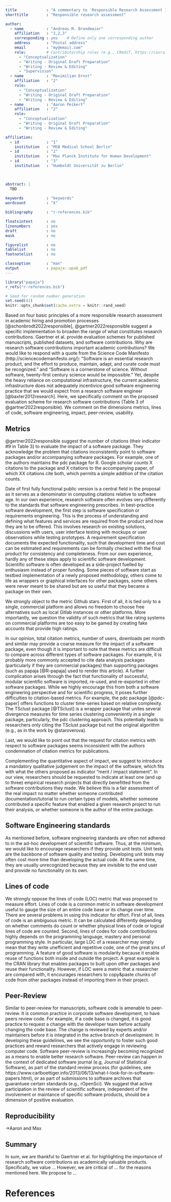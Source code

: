 ```yaml
---
title             : "A commentary to 'Responsible Research Assessment II: A specific proposal for hiring and promotion in psychology'"
shorttitle        : "Responsible research assessment"

author: 
  - name          : "Andreas M. Brandmaier"
    affiliation   : "1,2,3"
    corresponding : yes    # Define only one corresponding author
    address       : "Postal address"
    email         : "my@email.com"
    role:         # Contributorship roles (e.g., CRediT, https://casrai.org/credit/)
      - "Conceptualization"
      - "Writing - Original Draft Preparation"
      - "Writing - Review & Editing"
      - "Supervision"
  - name          : "Maximilian Ernst"
    affiliation   : "2"
    role:
      - "Conceptualization"
      - "Writing - Original Draft Preparation"
      - "Writing - Review & Editing"
  - name          : "Aaron Peikert"
    affiliation   : "2"
    role:
      - "Conceptualization"
      - "Writing - Original Draft Preparation"
      - "Writing - Review & Editing"

affiliation:
  - id            : "1"
    institution   : "MSB Medical School Berlin"
  - id            : "2"
    institution   : "Max Planck Institute for Human Development"
  - id            : "3"
    institution   : "Humboldt Universität zu Berlin"
    


abstract: |
  TBD 
  
keywords          : "keywords"
wordcount         : "X"

bibliography      : "r-references.bib"

floatsintext      : no
linenumbers       : yes
draft             : no
mask              : no

figurelist        : no
tablelist         : no
footnotelist      : no

classoption       : "man"
output            : papaja::apa6_pdf
---
```


```r
library("papaja")
r_refs("r-references.bib")
```

```r
# Seed for random number generation
set.seed(42)
knitr::opts_chunk$set(cache.extra = knitr::rand_seed)
```

Based on four basic principles of a more responsible research assessment in academic hiring and promotion processes [@schonbrodt2022responsible], @gartner2022responsible suggest a specific implementation to broaden the range of what constitutes research contributions. Gaertner et al. provide evaluation schemes for published manuscripts, published datasets, and software contributions.
Why are research software contributions important academic contributions? We would like to respond with a quote from the Science Code Manifesto (http://sciencecodemanifesto.org/):
"Software is an essential research product, and the effort to produce, maintain, adapt, and 
curate code must be recognized."
and
"Software is a cornerstone of science. Without software, twenty-first century science would be impossible."
Yet, despite the heavy reliance on computational infrastructure, the current academic infrastructure does not adequately incentivice good software engineering practice that we would expect from a research software engineer [@baxter2012research]. 
 Here, we specifically comment on the proposed evaluation scheme for research software contributions (Table 3 of @gartner2022responsible). We comment on the dimensions metrics, lines of code, software engineering, impact, peer-review, usability. 

## Metrics

@gartner2022responsible suggest the number of citations (their indicator #9 in Table 3) to evaluate the impact of a software package. They acknowledge the problem that citations inconsistently point to software packages and/or accompanying software packages. For example, one of the authors maintains the pdc package for R. Google scholar counts X citations to the package and X citations to the accompanying paper, of which XX citations cite both, which permits a simple addition of the citation counts.

Date of first fully functional public version is a central field in the proposal as it serves as a denominator in computing citations relative to software age. In our own experience, research software often evolves very differently to the standards that software engineering prescribes. In best-practice software development, the first step is software specification or requirements engineering. This is the process of understanding and defining what features and services are required from the product and how they are to be offered. This involves research on existing solutions, discussions with users, user interface testing with mockups or user observations while testing prototypes. A requirement specification documents the expected functionality, such that development time and cost can be estimated and requirements can be formally checked with the final product for consistency and completeness. From our own experience, hardly any of these steps apply to scientific software development. Scientific software is often developed as a side-project fuelled by enthusiasm instead of proper funding. Some pieces of software start as testbed implementation of a newly proposed methodology, others come to life as wrappers or graphical interfaces for other packages, some others were never meant to be shared but are so useful that they became a package on their own. 

We strongly object to the metric Github stars. First of all, it is tied only to a single, commercial platform and allows no freedom to choose free alternatives such as local Gitlab instances or other platforms. More importantly, we question the validity of such metrics that like rating systems on commercial platforms are too easy to be gamed by creating fake accounts that provide high ratings.

In our opinion, total citation metrics, number of users, downloads per month and similar may provide a coarse measure for the impact of a software package, even though it is important to note that these metrics are difficult to compare across different types of software packages. For example, it is probably more commonly accepted to cite data analysis packages (particularly if they are commercial packages) than supporting packages (such as papaja [@R-papaja] used to render this article). A further complication arises through the fact that functionality of successful, modular scientific software is imported, re-used, and re-exported in other software packages. While we highly encourage this from both a software engineering perspective and for scientific progress, it poses further difficulties to citation-based metrics. For example, the pdc package [@pdc-paper] offers functions to cluster time-series based on relative complexity. The TSclust package [@TSclust] is a wrapper package that unites several divergence measures for time series clustering conveniently in a single package, particularly, the pdc clustering approach. This potentially leads to researchers only citing the TSclust package but not the original algorithm (e.g., as in the work by @staroverova).

Last, we would like to point out that the request for citation metrics with respect to software packages seems inconsistent with the authors condemnation of citation metrics for publications.

Complementing the quantitative aspect of impact, we suggest to introduce a mandatory qualitative judgement on the impact of the software, which fits with what the others proposed as indicator "merit / impact statement". In our view, researchers should be requested to indicate at least one (and up to three) empirical research projects that directly benefitted from the software contributions they made. We believe this is a fair assessment of the real impact no matter whether someone contributed documentation/tutorial to run certain types of models, whether someone contributed a specific feature that enabled a given research project to run their analysis, or whether someone is the author of the entire package.

## Software Engineering standards

As mentioned before, software engineering standards are often not adhered to in the ad-hoc
development of scientific software. Thus, at the minimum, we would like to encourage researchers if they provide unit tests. Unit tests are the backbone of software quality and testing. Developing unit tests may often cost more time than developing the actual code. At the same time, they are usually unrecognized because they are invisible to the end user and provide no functionality on its own.

## Lines of code

We strongly oppose the lines of code (LOC) metric that was proposed to measure effort. Lines of code is a common metric in software development useful to gauge the size of an entire code base or its change over time. There are several problems in using this indicator for effort. First of all, lines of code is an ambiguous metric. It can be calculated differently depending on whether comments do count or whether physical lines of code or logical lines of code are counted.  Second, lines of codes for code contributions highly depends on the programming language, mastery and personal programming style. In particular, large LOC of a researcher may simply mean that they write unefficient and repetitive code, one of the great sins of programming. A feature of good software is modularity because it enable reuse of functions both inside and outside the project. A great example is the CRAN library that enables packages to built upon other packages and reuse their functionality. However, if LOC were a metric that a researcher are compared with, it encourages researchers to copy&paste chunks of code from other packages instead of importing them in their project.  



## Peer-Review

Similar to peer-review for manuscripts, software code is amenable to peer-review. It is common
practice in corporate software development, to have peers review code. For example, if a code base is changed, it is good practice to request a change with the developer team before actually changing the code base. The change is reviewed by experts and/or maintainers before it is integrated in the active branch of development. In developing these guidelines, we see the opportunity to foster such good practices and reward researchers that actively engage in reviewing computer code. Software peer-review is increasingly becoming recognized as a means to enable better research software. Peer-review can happen in the context of dedicated software journal (e.g, Journal of Statistical Software), as part of the standard review process (for guidelines, see https://www.carlboettiger.info/2013/06/13/what-I-look-for-in-software-papers.html), or as part of submissions to software archives that guarantuee certain standards (e.g., rOpenSci). We suggest that active participation in the review of scientific software, independent of the involvement or maintance of specific software products, should be a dimension of positive evaluation.

## Reproducibility

->Aaron and Max


## Summary

In sum, we are thankful to Gaertner et al. for highlighting the importance of research software contributions as academically valuable products. Specifically, we value ... However, we are critical of ... for the reasons mentioned here. We propose to ...

\newpage

# References

::: {#refs custom-style="Bibliography"}
:::
